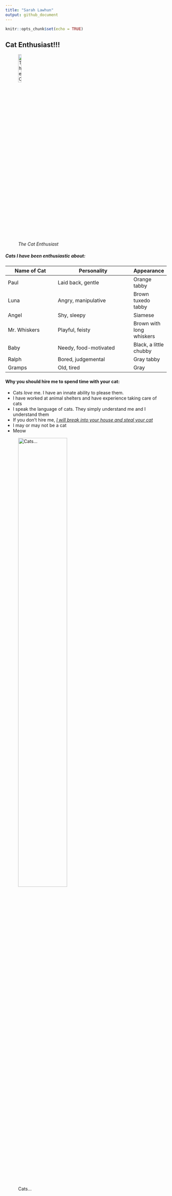 ```yaml
---
title: "Sarah Lawhun"
output: github_document
---
```


```r
knitr::opts_chunk$set(echo = TRUE)
```

## Cat Enthusiast!!!

![*The Cat Enthusiast*](C:\Users\sarah\Pictures\DNRE Orientation Pics\Tumblr_l_1218567202097287.jpg){width=15%}

\right 

##### **Cats I have been enthusiastic about**: {style="float:center"}

Name of Cat                              | Personality                          |Appearance          
----------------------                   |---------------------------------     |-------------- 
Paul                                     |Laid back, gentle                     |Orange tabby
Luna                                     |Angry, manipulative                   |Brown tuxedo tabby
Angel                                    |Shy, sleepy                           |Siamese
Mr. Whiskers                             |Playful, feisty                       |Brown with long whiskers
Baby                                     |Needy, food-motivated                 |Black, a little chubby
Ralph                                    |Bored, judgemental                    |Gray tabby
Gramps                                   |Old, tired                            |Gray

#### **Why you should hire me to spend time with your cat:**

* Cats *love* me. I have an innate ability to please them.
* I have worked at animal shelters and have experience taking care of cats
* I speak the language of cats. They simply understand me and I understand them
* If you don't hire me, <ins> *I will break into your house and steal your cat* <ins>
* I may or may not be a cat
* Meow

![Cats...](https://thebiologist.rsb.org.uk/images/biologist/Cats_genetics.jpg){width=60%}

<br>

#### 